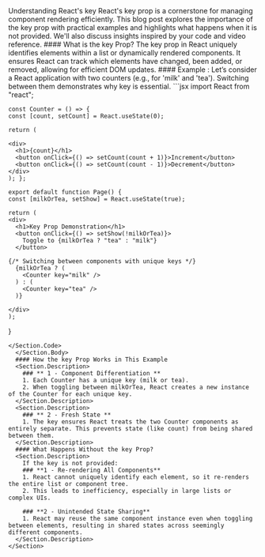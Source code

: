 
<Section>
  <Section.Back />
  <Section.Header>
    <Section.Title>Understanding React's key</Section.Title>
    <Section.Description>
      React's key prop is a cornerstone for managing component
      rendering efficiently. This blog post explores the importance of the
      key prop with practical examples and highlights what happens when it
      is not provided. We'll also discuss insights inspired by your
      code and video reference.
    </Section.Description>
  </Section.Header>
  #### What is the key Prop?
<Section.Description>
  The key prop in React uniquely identifies elements within a list or
  dynamically rendered components. It ensures React can track which elements
  have changed, been added, or removed, allowing for efficient DOM updates.
</Section.Description>
#### Example :
  <Section.Description>
    Let’s consider a React application with two counters (e.g., for
    'milk' and 'tea'). Switching between them
    demonstrates why key is essential.
  </Section.Description>
  <Section.Body>
    <Section.Code>
    ```jsx
    import React from "react";

    const Counter = () => {
    const [count, setCount] = React.useState(0);

    return (

    <div>
      <h1>{count}</h1>
      <button onClick={() => setCount(count + 1)}>Increment</button>
      <button onClick={() => setCount(count - 1)}>Decrement</button>
    </div>
    ); };

    export default function Page() {
    const [milkOrTea, setShow] = React.useState(true);

    return (
    <div>
      <h1>Key Prop Demonstration</h1>
      <button onClick={() => setShow(!milkOrTea)}>
        Toggle to {milkOrTea ? "tea" : "milk"}
      </button>

    {/* Switching between components with unique keys */}
      {milkOrTea ? (
        <Counter key="milk" />
      ) : (
        <Counter key="tea" />
      )}

    </div>
    );

}

```
</Section.Code>
  </Section.Body>
  #### How the key Prop Works in This Example
  <Section.Description>
    ### ** 1 - Component Differentiation **
    1. Each Counter has a unique key (milk or tea).
    2. When toggling between milkOrTea, React creates a new instance of the Counter for each unique key.
  </Section.Description>
  <Section.Description>
    ### ** 2 - Fresh State **
    1. The key ensures React treats the two Counter components as entirely separate. This prevents state (like count) from being shared between them.
  </Section.Description>
  #### What Happens Without the key Prop?
  <Section.Description>
    If the key is not provided:
    ### **1 - Re-rendering All Components**
    1. React cannot uniquely identify each element, so it re-renders the entire list or component tree.
    2. This leads to inefficiency, especially in large lists or complex UIs.

    ### **2 - Unintended State Sharing**
    1. React may reuse the same component instance even when toggling between elements, resulting in shared states across seemingly different components.
  </Section.Description>
</Section>
```
